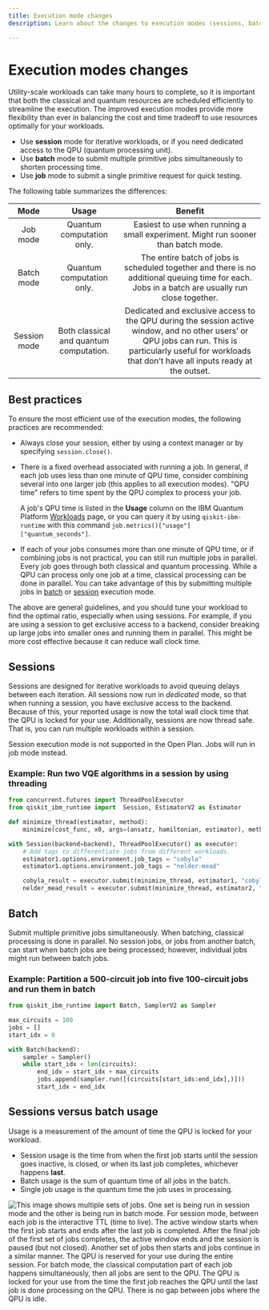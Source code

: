 ```yaml
---
title: Execution mode changes
description: Learn about the changes to execution modes (sessions, batch, and single jobs)

---
```


<span id="execution-modes"></span>

# Execution modes changes

Utility-scale workloads can take many hours to complete, so it is important that both the classical and quantum resources are scheduled efficiently to streamline the execution. The improved execution modes provide more flexibility than ever in balancing the cost and time tradeoff to use resources optimally for your workloads.

- Use **session** mode for iterative workloads, or if you need dedicated access to the QPU (quantum processing unit).
- Use **batch** mode to submit multiple primitive jobs simultaneously to shorten processing time.
- Use **job** mode to submit a single primitive request for quick testing.

The following table summarizes the differences:

|     Mode     |                  Usage                  |                                                                                                        Benefit                                                                                                        |
|:------------:|:---------------------------------------:|:---------------------------------------------------------------------------------------------------------------------------------------------------------------------------------------------------------------------:|
| Job mode     | Quantum computation only.               | Easiest to use when running a small experiment. Might run sooner than batch mode.                                                                                                                                     |
| Batch mode   | Quantum computation only.               | The entire batch of jobs is scheduled together and there is no additional queuing time for each. Jobs in a batch are usually run close together.                                                                     |
| Session mode | Both classical and quantum computation. | Dedicated and exclusive access to the QPU during the session active window, and no other users’ or QPU jobs can run. This is particularly useful for workloads that don’t have all inputs ready at the outset.  |

## Best practices

To ensure the most efficient use of the execution modes, the following practices are recommended:

- Always close your session, either by using a context manager or by specifying `session.close()`.
- There is a fixed overhead associated with running a job. In general, if each job uses less than one minute of QPU time, consider combining several into one larger job (this applies to all execution modes). "QPU time" refers to time spent by the QPU complex to process your job.

    A job's QPU time is listed in the **Usage** column on the IBM Quantum Platform [Workloads](https://quantum.ibm.com/workloads) page, or you can  query it by using `qiskit-ibm-runtime` with this command `job.metrics()["usage"]["quantum_seconds"]`.

- If each of your jobs consumes more than one minute of QPU time, or if combining jobs is not practical, you can still run multiple jobs in parallel. Every job goes through both classical and quantum processing. While a QPU can process only one job at a time, classical processing can be done in parallel. You can take advantage of this by submitting multiple jobs in [batch](#divide) or [session](#two-vqe) execution mode.

The above are general guidelines, and you should tune your workload to find the optimal ratio, especially when using sessions. For example, if you are using a session to get exclusive access to a backend, consider breaking up large jobs into smaller ones and running them in parallel. This might be more cost effective because it can reduce wall clock time.


## Sessions

Sessions are designed for iterative workloads to avoid queuing delays between each iteration. All sessions now run in *dedicated* mode, so that when running a session, you have exclusive access to the backend.  Because of this, your reported usage is now the total wall clock time that the QPU is locked for your use. Additionally, sessions are now thread safe. That is, you can run multiple workloads within a session.

<Admonition type="note">
Session execution mode is not supported in the Open Plan. Jobs will run in job mode instead.
</Admonition>

<span id="two-vqe"></span>
### Example: Run two VQE algorithms in a session by using threading

```python
from concurrent.futures import ThreadPoolExecutor
from qiskit_ibm_runtime import  Session, EstimatorV2 as Estimator

def minimize_thread(estimator, method):
    minimize(cost_func, x0, args=(ansatz, hamiltonian, estimator), method=method)

with Session(backend=backend), ThreadPoolExecutor() as executor:
    # Add tags to differentiate jobs from different workloads.
    estimator1.options.environment.job_tags = "cobyla"
    estimator1.options.environment.job_tags = "nelder-mead"

    cobyla_result = executor.submit(minimize_thread, estimator1, "cobyla").result()
    nelder_mead_result = executor.submit(minimize_thread, estimator2, "nelder-mead").result()
```

## Batch

Submit multiple primitive jobs simultaneously. When batching, classical processing is done in parallel. No session jobs, or jobs from another batch, can start when batch jobs are being processed; however, individual jobs might run between batch jobs.

<span id="divide"></span>
### Example: Partition a 500-circuit job into five 100-circuit jobs and run them in batch
```python
from qiskit_ibm_runtime import Batch, SamplerV2 as Sampler

max_circuits = 100
jobs = []
start_idx = 0

with Batch(backend):
    sampler = Sampler()
    while start_idx < len(circuits):
        end_idx = start_idx + max_circuits
        jobs.append(sampler.run([(circuits[start_ids:end_idx],)]))
        start_idx = end_idx
```

## Sessions versus batch usage

Usage is a measurement of the amount of time the QPU is locked for your workload.

* Session usage is the time from when the first job starts until the session goes inactive, is closed, or when its last job completes, whichever happens **last**.
* Batch usage is the sum of quantum time of all jobs in the batch.
* Single job usage is the quantum time the job uses in processing.

![This image shows multiple sets of jobs.  One set is being run in session mode and the other is being run in batch mode.  For session mode, between each job is the interactive TTL (time to live).  The active window starts when the first job starts and ends after the last job is completed. After the final job of the first set of jobs completes, the active window ends and the session is paused (but not closed).  Another set of jobs then starts and jobs continue in a similar manner. The QPU is reserved for your use during the entire session.  For batch mode, the classical computation part of each job happens simultaneously, then all jobs are sent to the QPU.  The QPU is locked for your use from the time the first job reaches the QPU until the last job is done processing on the QPU.  There is no gap between jobs where the QPU is idle.](/images/guides/execution-modes/SessionVsBatch.svg 'Sessions compared to batch')
